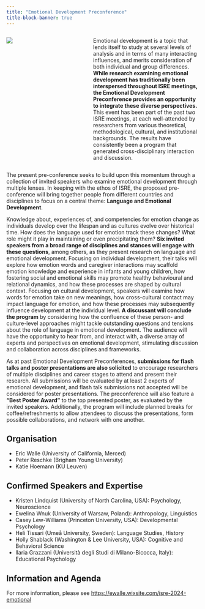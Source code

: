 ```yaml
---
title: "Emotional Development Preconference"
title-block-banner: true
---
```


::: columns
::: {.column width="30%"}
![](../../images/emotional_development_img.jpg)
:::

::: {.column width="10%"}
:::

::: {.column width="60%"}

Emotional development is a topic that lends itself to study at several levels of analysis and in terms of many interacting influences, and merits consideration of both individual and group differences. **While research examining emotional development has traditionally been interspersed throughout ISRE meetings, the Emotional Development Preconference provides an opportunity to integrate these diverse perspectives.** This event has been part of the past two ISRE meetings, at each well-attended by researchers from various theoretical, methodological, cultural, and institutional backgrounds. The results have consistently been a program that generated cross-disciplinary interaction and discussion.

:::
:::

The present pre-conference seeks to build upon this momentum through a collection of invited speakers who examine emotional development through multiple lenses. In keeping with the ethos of ISRE, the proposed pre-conference will bring together people from different countries and disciplines to focus on a central theme: **Language and Emotional Development**. 

Knowledge about, experiences of, and competencies for emotion change as individuals develop over the lifespan and as cultures evolve over historical time. How does the language used for emotion track these changes? What role might it play in maintaining or even precipitating them? **Six invited speakers from a broad range of disciplines and stances will engage with these questions**, among others, as they present research on language and emotional development. Focusing on individual development, their talks will explore how emotion words and caregiver interactions may scaffold emotion knowledge and experience in infants and young children, how fostering social and emotional skills may promote healthy behavioural and relational dynamics, and how these processes are shaped by cultural context. Focusing on cultural development, speakers will examine how words for emotion take on new meanings, how cross-cultural contact may impact language for emotion, and how these processes may subsequently influence development at the individual level. **A discussant will conclude the program** by considering how the confluence of these person- and culture-level approaches might tackle outstanding questions and tensions about the role of language in emotional development. The audience will have the opportunity to hear from, and interact with, a diverse array of experts and perspectives on emotional development, stimulating discussion and collaboration across disciplines and frameworks. 

As at past Emotional Development Preconferences, **submissions for flash talks and poster presentations are also solicited** to encourage researchers of multiple disciplines and career stages to attend and present their research. All submissions will be evaluated by at least 2 experts of emotional development, and flash talk submissions not accepted will be considered for poster presentations. The preconference will also feature a **“Best Poster Award”** to the top presented poster, as evaluated by the invited speakers. Additionally, the program will include planned breaks for coffee/refreshments to allow attendees to discuss the presentations, form possible collaborations, and network with one another. 

## Organisation

- Eric Walle (University of California, Merced)
- Peter Reschke (Brigham Young University)
- Katie Hoemann (KU Leuven)

## Confirmed Speakers and Expertise

- Kristen Lindquist (University of North Carolina, USA): Psychology, Neuroscience
- Ewelina Wnuk (University of Warsaw, Poland): Anthropology, Linguistics
- Casey Lew-Williams (Princeton University, USA): Developmental Psychology
- Heli Tissari (Umeå University, Sweden): Language Studies, History
- Holly Shablack (Washington &amp; Lee University, USA): Cognitive and Behavioral Science
- Ilaria Grazzani (Università degli Studi di Milano-Bicocca, Italy): Educational Psychology

## Information and Agenda

For more information, please see [https://ewalle.wixsite.com/isre-2024-emotional](https://ewalle.wixsite.com/isre-2024-emotional)

